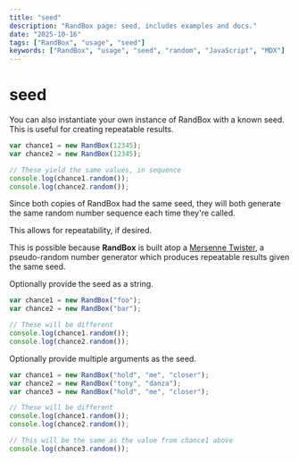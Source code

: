 ```yaml
---
title: "seed"
description: "RandBox page: seed, includes examples and docs."
date: "2025-10-16"
tags: ["RandBox", "usage", "seed"]
keywords: ["RandBox", "usage", "seed", "random", "JavaScript", "MDX"]
---
```


# seed

You can also instantiate your own instance of RandBox with a known seed. This is
useful for creating repeatable results.

```js
var chance1 = new RandBox(12345);
var chance2 = new RandBox(12345);

// These yield the same values, in sequence
console.log(chance1.random());
console.log(chance2.random());
```

Since both copies of RandBox had the same seed, they will both generate the same
random number sequence each time they're called.

This allows for repeatability, if desired.

This is possible because **RandBox** is built atop a [Mersenne Twister][mersenne],
a pseudo-random number generator which produces repeatable results given the same seed.

Optionally provide the seed as a string.

```js
var chance1 = new RandBox("foo");
var chance2 = new RandBox("bar");

// These will be different
console.log(chance1.random());
console.log(chance2.random());
```

Optionally provide multiple arguments as the seed.

```js
var chance1 = new RandBox("hold", "me", "closer");
var chance2 = new RandBox("tony", "danza");
var chance3 = new RandBox("hold", "me", "closer");

// These will be different
console.log(chance1.random());
console.log(chance2.random());

// This will be the same as the value from chance1 above
console.log(chance3.random());
```

[mersenne]: http://en.wikipedia.org/wiki/Mersenne_twister
